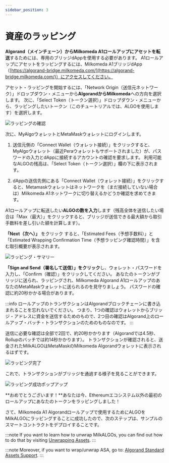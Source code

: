 ```yaml
---
sidebar_position: 3
---
```



# 資産のラッピング

**Algorand（メインチェーン）からMilkomeda A1ロールアップにアセットを転送**するためには、専用のブリッジdAppを使用する必要があります。 A1ロールアップにアセットをラッピングするには、Milkomeda A1ブリッジdApp（[https://algorand-bridge.milkomeda.com/](https://algorand-bridge.milkomeda.com/)）にアクセスしてください。

アセット・ラッピングを開始するには、「Network Origin（送信元ネットワーク）」ドロップダウン・メニューから**AlgorandからMilkomeda**への方向を選択します。 次に、「Select Token（トークン選択）」ドロップダウン・メニューから、ラッピングしたいトークン（このチュートリアルでは、ALGOを使用します）を選択します。

<img src={dappselectorigin} className="img-full" alt="ラッピングの確認" />

次に、MyAlgoウォレットとMetaMaskウォレットにログインします。

1. 送信元側の「Connect Wallet（ウォレット接続）」をクリックすると、MyAlgoウォレット（最近Peraウォレットもサポートされました）が、パスワードの入力とdAppに接続するアカウントの確認を要求します。 利用可能なALGOの残高は、「Select Token（トークン選択）」欄の下に表示されます。

2. dAppの送信先側にある「Connect Wallet（ウォレット接続）」をクリックすると、Metamaskウォレットはネットワークを（まだ接続していない場合は）Milkomeda A1ネットワークに切り替えるかどうか確認を求めてきます。

A1ロールアップに転送したい**ALGOの数を入力**します（残高全体を送信したい場合は「Max（最大）」をクリックすると、ブリッジが送信できる最大額から取引手数料を差し引いた額を計算します）。

**「Next（次へ）」**  をクリック すると、「Estimated Fees（予想手数料）」と「Estimated Wrapping Confirmation Time（予想ラッピング確認時間）」を含む取引概要が表示されます。

<img src={wrappingsummary} className="img-full" alt="ラッピング・サマリー" />

**「Sign and Send（署名して送信）」をクリック**し、ウォレット・パスワードを入力し、「Confirm（確認）」をクリックしてください。 あなたのトークンがブリッジに送られ、ラッピングされ、Milkomeda Algorand A1ロールアップのあなたのMetaMaskウォレットに送られるのを見守りましょう。 パスワードの確認に約20秒かかる場合があります。

:::info
ロールアップのトランザクションはAlgorandブロックチェーンに書き込まれることを忘れないでください。 つまり、1つの確認はウォレットからブリッジ・アドレスに資金を送信するためのもので、2つ目の確認はAlgorand上のロールアップ・バッチ・トランザクションのためのものなのです。
:::

送信に必要な確認は全部で2回で、約20秒かかります（Algorandでは4.5秒、Rollupのバッチでは約14秒かかります）。 トランザクションが確認されると、送金されたMilkALGOはMetaMaskのMilkomeda Algorandウォレットに表示されるはずです。

<img src={wrappingcompleted} className="img-full" alt="ラッピング完了" />

これで、トランザクションがブリッジを通過する様子を見ることができます。

<img src={wrapsuccess} className="img-full" alt="ラッピング成功ポップアップ" />

**おめでとうございます！**あなたは今、Ethereumエコシステム以外の最初のロールアップにあなたのトークンをラッピングしました！

さて、Milkomeda A1 Algorandロールアップで使用するためにALGOをMilkALGOにラッピングすることに成功したので、次のステップは、サンプルのスマートコントラクトをデプロイすることです。

:::note If you want to learn how to unwrap MilkALGOs, you can find out how to do that by visiting [Unwrapping Assets](https://dcspark.github.io/milkomeda-documentation/algorand/for-end-users/unwrapping-assets). :::

:::note Moreover, if you want to wrap/unwrap ASA, go to: [Algorand Standard Assets Support](https://dcspark.github.io/milkomeda-documentation/algorand/for-end-users/algorand-bridge-supported-asa). :::